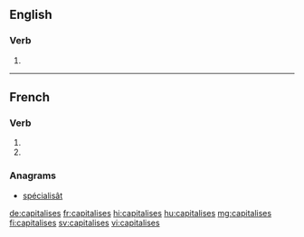 {{also|capitalisés}}
==English==

===Verb===
{{head|en|verb form}}

# {{en-third-person singular of|capitalise}}

----

==French==

===Verb===
{{fr-verb-form}}

# {{inflection of|capitaliser||2|s|pres|indc|lang=fr}}
# {{inflection of|capitaliser||2|s|pres|subj|lang=fr}}

===Anagrams===
* [[spécialisât#French|spécialisât]]

[[de:capitalises]]
[[fr:capitalises]]
[[hi:capitalises]]
[[hu:capitalises]]
[[mg:capitalises]]
[[fi:capitalises]]
[[sv:capitalises]]
[[vi:capitalises]]